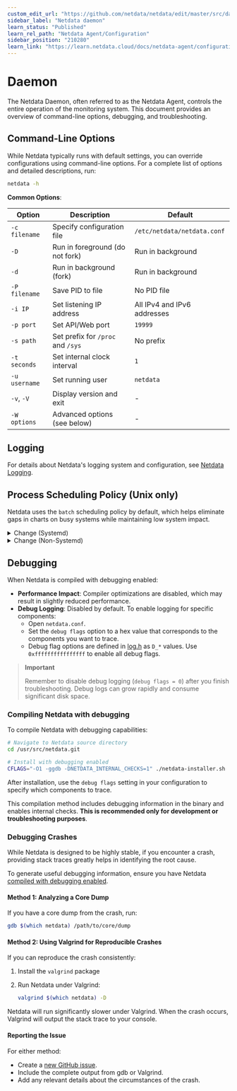 ```yaml
---
custom_edit_url: "https://github.com/netdata/netdata/edit/master/src/daemon/README.md"
sidebar_label: "Netdata daemon"
learn_status: "Published"
learn_rel_path: "Netdata Agent/Configuration"
sidebar_position: "210280"
learn_link: "https://learn.netdata.cloud/docs/netdata-agent/configuration/netdata-daemon"
---
```


# Daemon

The Netdata Daemon, often referred to as the Netdata Agent, controls the entire operation of the monitoring system. This document provides an overview of command-line options, debugging, and troubleshooting.

## Command-Line Options

While Netdata typically runs with default settings, you can override configurations using command-line options. For a complete list of options and detailed descriptions, run:

```sh
netdata -h
```

**Common Options**:

| Option        | Description                       | Default                     |
|---------------|-----------------------------------|-----------------------------|
| `-c filename` | Specify configuration file        | `/etc/netdata/netdata.conf` |
| `-D`          | Run in foreground (do not fork)   | Run in background           |
| `-d`          | Run in background (fork)          | Run in background           |
| `-P filename` | Save PID to file                  | No PID file                 |
| `-i IP`       | Set listening IP address          | All IPv4 and IPv6 addresses |
| `-p port`     | Set API/Web port                  | `19999`                     |
| `-s path`     | Set prefix for `/proc` and `/sys` | No prefix                   |
| `-t seconds`  | Set internal clock interval       | `1`                         |
| `-u username` | Set running user                  | `netdata`                   |
| `-v`, `-V`    | Display version and exit          | -                           |
| `-W options`  | Advanced options (see below)      | -                           |

## Logging

For details about Netdata's logging system and configuration, see [Netdata Logging](/src/libnetdata/log/README.md).

## Process Scheduling Policy (Unix only)

Netdata uses the `batch` scheduling policy by default, which helps eliminate gaps in charts on busy systems while maintaining low system impact.


<details>
<summary>Change (Systemd)</summary>

When Netdata runs under systemd as the `netdata` user, it can’t directly modify its scheduling policy and priority. Instead, configure these settings through systemd.

1. Use the following command to edit the systemd service (requires root privileges):

   ```bash
   systemctl edit netdata
   ```

2. Below are the available scheduling options. Uncomment and adjust the values according to your needs:

   ```bash
   [Service]
   ## CPU Scheduling Policy
   ## Options: other (system default) | batch | idle | fifo | rr
   #CPUSchedulingPolicy=other

   ## CPU Scheduling Priority (for fifo and rr policies)
   ## Range: 1 (lowest) to 99 (highest)
   ## Note: Netdata can only reduce this value via netdata.conf
   #CPUSchedulingPriority=1

   ## Process Nice Level (for other and batch policies)
   ## Range: -20 (highest) to 19 (lowest)
   ## Note: Netdata can only increase this value via netdata.conf
   #Nice=0
   ```

3. Configure Netdata to preserve systemd settings by editing `netdata.conf`:
      ```text
         [global]
            process scheduling policy = keep
      ```

4. [Restart](/docs/netdata-agent/start-stop-restart.md) netdata service.

</details>


<details>
<summary>Change (Non-Systemd)</summary>

To modify the scheduling policy, [edit](/docs/netdata-agent/configuration/README.md#edit-a-configuration-file-using-edit-config) `netdata.conf`:

```text
[global]
  process scheduling policy = idle
```

**Available Policies**:

| Policy         | Description                                                                                                               |
|----------------|---------------------------------------------------------------------------------------------------------------------------|
| `batch`        | Similar to `other` but treats the thread as CPU-intensive, applying a mild scheduling penalty. This is Netdata's default. |
| `idle`         | Uses CPU only when available (lower than nice 19). Under extreme system load, may cause 1-2 second gaps in charts.        |
| `other`/`nice` | Linux's default process policy. Uses dynamic priorities based on the process's `nice` level.                              |
| `fifo`         | Requires static priorities above 0. Immediately preempts `other`, `batch`, or `idle` threads. No time slicing.            |
| `rr`           | Enhanced `fifo` with maximum time quantum for each thread.                                                                |
| `keep`/`none`  | Maintains existing scheduling policy and priority settings.                                                               |

For additional details about process scheduling, see [man sched](https://man7.org/linux/man-pages/man7/sched.7.html).

**FIFO and RR Priority**:

When using `fifo` or `rr` policies, you can set the process priority in `netdata.conf`:

```text
[global]
    process scheduling priority = 0
```

Priority values range from 0 to 99, with higher values indicating higher process importance.

**Nice Level**

For `other`, `nice`, or `batch` policies, you can adjust the nice level:

```text
[global]
    process nice level = 19
```

The nice level ranges from -20 (the highest priority) to 19 (the lowest priority). A higher value means the process is "nicer" to other processes by using fewer CPU resources.

</details>

## Debugging

When Netdata is compiled with debugging enabled:

- **Performance Impact**: Compiler optimizations are disabled, which may result in slightly reduced performance.
- **Debug Logging**: Disabled by default. To enable logging for specific components:
    - Open `netdata.conf`.
    - Set the `debug flags` option to a hex value that corresponds to the components you want to trace.
    - Debug flag options are defined in [log.h](https://raw.githubusercontent.com/netdata/netdata/master/src/libnetdata/log/log.h) as `D_*` values. Use `0xffffffffffffffff` to enable all debug flags.

> **Important**
>
> Remember to disable debug logging (`debug flags = 0`) after you finish troubleshooting. Debug logs can grow rapidly and consume significant disk space.

### Compiling Netdata with debugging

To compile Netdata with debugging capabilities:

```sh
# Navigate to Netdata source directory
cd /usr/src/netdata.git

# Install with debugging enabled
CFLAGS="-O1 -ggdb -DNETDATA_INTERNAL_CHECKS=1" ./netdata-installer.sh
```

After installation, use the `debug flags` setting in your configuration to specify which components to trace.

This compilation method includes debugging information in the binary and enables internal checks. **This is recommended only for development or troubleshooting purposes**.

### Debugging Crashes

While Netdata is designed to be highly stable, if you encounter a crash, providing stack traces greatly helps in identifying the root cause.

To generate useful debugging information, ensure you have Netdata [compiled with debugging enabled](#debugging).

#### Method 1: Analyzing a Core Dump

If you have a core dump from the crash, run:

```sh
gdb $(which netdata) /path/to/core/dump
```

#### Method 2: Using Valgrind for Reproducible Crashes

If you can reproduce the crash consistently:

1. Install the `valgrind` package
2. Run Netdata under Valgrind:

   ```sh
   valgrind $(which netdata) -D
   ```

Netdata will run significantly slower under Valgrind. When the crash occurs, Valgrind will output the stack trace to your console.

#### Reporting the Issue

For either method:

- Create a [new GitHub issue](https://github.com/netdata/netdata/issues/new/choose).
- Include the complete output from gdb or Valgrind.
- Add any relevant details about the circumstances of the crash.
